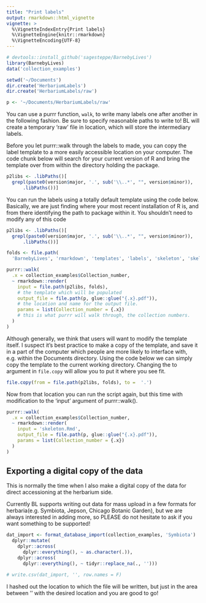 ```yaml
---
title: "Print labels"
output: rmarkdown::html_vignette
vignette: >
  %\VignetteIndexEntry{Print labels}
  %\VignetteEngine{knitr::rmarkdown}
  %\VignetteEncoding{UTF-8}
---
```


```r
# devtools::install_github('sagesteppe/BarnebyLives')
library(BarnebyLives)
data('collection_examples')
```

```r
setwd('~/Documents')
dir.create('HerbariumLabels')
dir.create('HerbariumLabels/raw')

p <- '~/Documents/HerbariumLabels/raw'
```

You can use a purrr function, `walk`, to write many labels one after another in the following fashion. Be sure to specify reasonable paths to write to!
BL will create a temporary 'raw' file in location, which will store the intermediary labels. 

Before you let purrr::walk through the labels to made, you can copy the label template to a more easily accessible location on your computer. 
The code chunk below will search for your current version of R and bring the template over from within the directory holding the package. 
```r
p2libs <- .libPaths()[ 
  grepl(paste0(version$major, '.', sub('\\..*', "", version$minor)), 
      .libPaths())]
```

You can run the labels using a totally default template using the code below. 
Basically, we are just finding where your most recent installation of R is, and from there identifying the path to package within it. 
You shouldn't need to modify any of this code
```r

p2libs <- .libPaths()[ 
  grepl(paste0(version$major, '.', sub('\\..*', "", version$minor)), 
      .libPaths())]

folds <- file.path(
  'BarnebyLives', 'rmarkdown', 'templates', 'labels', 'skeleton', 'skeleton.Rmd')

purrr::walk(
  .x = collection_examples$Collection_number,
  ~ rmarkdown::render(
    input = file.path(p2libs, folds), 
    # the template which will be populated
    output_file = file.path(p, glue::glue("{.x}.pdf")), 
    # the location and name for the output file. 
    params = list(Collection_number = {.x}) 
    # this is what purrr will walk through, the collection numbers. 
  )
)
```

Although generally, we think that users will want to modify the template itself. 
I suspect it's best practice to make a copy of the template, and save it in a part of the computer which people are more likely to interface with, e.g. within the Documents directory. 
Using the code below we can simply copy the template to the current working directory. 
Changing the to argument in `file.copy` will allow you to put it where you see fit. 

```r
file.copy(from = file.path(p2libs, folds), to =  '.')
```

Now from that location you can run the script again, but this time with modification to the 'input' argument of purrr::walk(). 

```r
purrr::walk(
  .x = collection_examples$Collection_number,
  ~ rmarkdown::render(
    input = 'skeleton.Rmd', 
    output_file = file.path(p, glue::glue("{.x}.pdf")),
    params = list(Collection_number = {.x})
  )
)
```


## Exporting a digital copy of the data

This is normally the time when I also make a digital copy of the data for direct accessioning at the herbarium side. 

Currently BL supports writing out data for mass upload in a few formats for herbaria(e.g. Symbiota, Jepson, Chicago Botanic Garden), but we are always interested in adding more, so PLEASE do not hesitate to ask if you want something to be supported!

```r
dat_import <- format_database_import(collection_examples, 'Symbiota') |> 
  dplyr::mutate(
    dplyr::across(
      dplyr::everything(), ~ as.character(.)),
    dplyr::across(
      dplyr::everything(), ~ tidyr::replace_na(., '')))  

# write.csv(dat_import, '', row.names = F)
```

I hashed out the location to which the file will be written, but just in the area between '' with the desired location and you are good to go!
